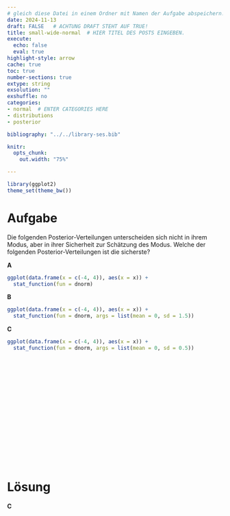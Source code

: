 ```yaml
---
# gleich diese Datei in einem Ordner mit Namen der Aufgabe abspeichern!
date: 2024-11-13
draft: FALSE   # ACHTUNG DRAFT STEHT AUF TRUE!
title: small-wide-normal  # HIER TITEL DES POSTS EINGEBEN.
execute: 
  echo: false
  eval: true 
highlight-style: arrow 
cache: true
toc: true
number-sections: true
extype: string
exsolution: ""
exshuffle: no
categories:
- normal  # ENTER CATEGORIES HERE
- distributions
- posterior

bibliography: "../../library-ses.bib"

knitr:
  opts_chunk:
    out.width: "75%"

---
```



```r
library(ggplot2)
theme_set(theme_bw())
```




# Aufgabe 

Die folgenden Posterior-Verteilungen unterscheiden sich nicht in ihrem Modus, aber in ihrer Sicherheit zur Schätzung des Modus. Welche der folgenden Posterior-Verteilungen ist die sicherste?

**A**

```r
ggplot(data.frame(x = c(-4, 4)), aes(x = x)) +
  stat_function(fun = dnorm)
```


**B**

```r
ggplot(data.frame(x = c(-4, 4)), aes(x = x)) +
  stat_function(fun = dnorm, args = list(mean = 0, sd = 1.5))
```


**C**


```r
ggplot(data.frame(x = c(-4, 4)), aes(x = x)) +
  stat_function(fun = dnorm, args = list(mean = 0, sd = 0.5))
```



</br>
</br>
</br>

</br>
</br>
</br>

</br>
</br>
</br>

</br>
</br>
</br>











# Lösung 


**C**




